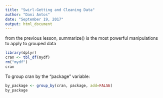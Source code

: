 ```yaml
---
title: "Swirl-Getting and Cleaning Data"
author: "Dani Antos"
date: "September 19, 2017"
output: html_document
---
```


from the previous lesson, summarize() is the most powerful manipulations to apply to grouped data
```r
library(dplyr)
cran <- tbl_df(mydf)
rm("mydf")
cran
```

To group cran by the "package" variable:
```r
by_package <- group_by(cran, package, add=FALSE)
by_package
```

